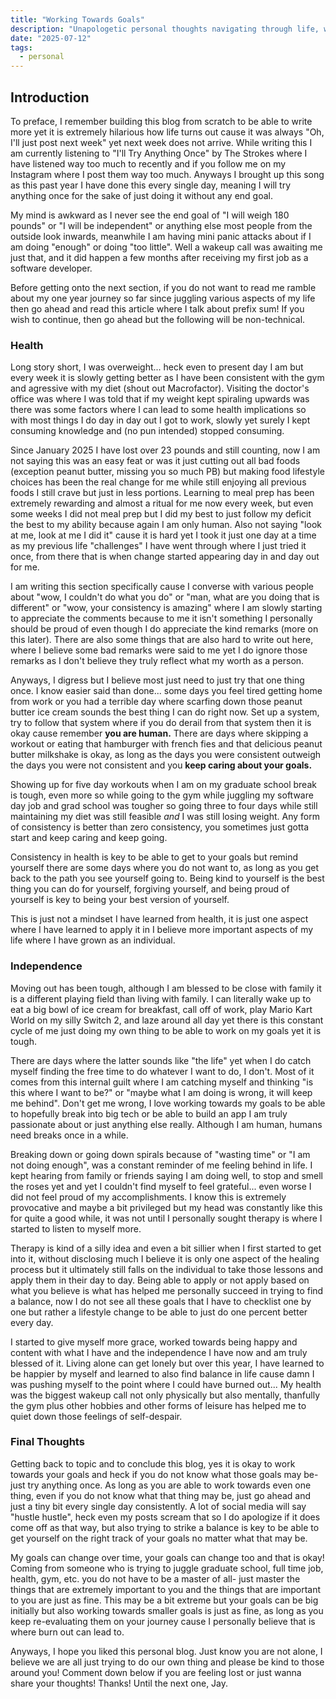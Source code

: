 ```yaml
---
title: "Working Towards Goals"
description: "Unapologetic personal thoughts navigating through life, working towards goals."
date: "2025-07-12"
tags:
  - personal
---
```


## Introduction

To preface, I remember building this blog from scratch to be able to write more yet it is extremely hilarious 
how life turns out cause it was always "Oh, I'll just post next week" yet next week does not arrive.
While writing this I am currently listening to <Link href="https://www.youtube.com/watch?v=pjmaj-wtAPs&list=RDpjmaj-wtAPs&start_radio=1" external>"I'll Try Anything Once"</Link>
by The Strokes where I have listened way too much to recently and if you follow me on my <Link href="https://www.instagram.com/jay.develops/" external>Instagram</Link> where I post them way too much.
Anyways I brought up this song as this past year I have done this every single day, meaning I will try anything once for the sake of just doing it without any end goal.

My mind is awkward as I never see the end goal of "I will weigh 180 pounds" or "I will be independent" or anything else most people from the outside look inwards,
meanwhile I am having mini panic attacks about if I am doing "enough" or doing "too little". Well a wakeup call was awaiting me just that, and it did happen a few months 
after receiving my first job as a software developer.

Before getting onto the next section, if you do not want to read me ramble about my one year journey so far since juggling various aspects of my life
then go ahead and read this article where I talk about <Link href="/blog/prefix-sum">prefix sum!</Link> If you wish to continue, then go ahead but the following will be non-technical.

### Health

Long story short, I was overweight... heck even to present day I am but every week it is slowly getting better as I have been consistent 
with the gym and agressive with my diet (shout out <Link href="https://macrofactorapp.com/" external>Macrofactor</Link>). 
Visiting the doctor's office was where I was told that if my weight kept spiraling upwards was there was some factors where I can lead to 
some health implications so with most things I do day in day out I got to work, slowly yet surely I kept consuming knowledge 
and (no pun intended) stopped consuming.

Since January 2025 I have lost over 23 pounds and still counting, now I am not saying this was an easy feat or was it just cutting out all 
bad foods (exception peanut butter, missing you so much PB) but making food lifestyle choices has been the real change for me while still enjoying 
all previous foods I still crave but just in less portions. Learning to meal prep has been extremely rewarding and almost a ritual for me now every week,
but even some weeks I did not meal prep but I did my best to just follow my deficit the best to my ability because again I am only human.
Also not saying "look at me, look at me I did it" cause it is hard yet I took it just one day at a time as my previous life "challenges" 
I have went through where I just tried it once, from there that is when change started appearing day in and day out for me.

I am writing this section specifically cause I converse with various people about "wow, I couldn't do what you do" or "man, what are you doing that is different"
or "wow, your consistency is amazing" where I am slowly starting to appreciate the comments because to me it isn't something I personally should be proud of even though
I do appreciate the kind remarks (more on this later). There are also some things that are also hard to write out here, where I believe some bad remarks were said to me 
yet I do ignore those remarks as I don't believe they truly reflect what my worth as a person.

Anyways, I digress but I believe most just need to just try that one thing once. I know easier said than done... some days you feel tired
getting home from work or you had a terrible day where scarfing down those peanut butter ice cream sounds the best thing I can do right now.
Set up a system, try to follow that system where if you do derail from that system then it is okay cause remember **you are human.**
There are days where skipping a workout or eating that hamburger with french fies and that delicious peanut butter milkshake is okay,
as long as the days you were consistent outweigh the days you were not consistent and you **keep caring about your goals.**

Showing up for five day workouts when I am on my graduate school break is tough, even more so while going to the gym while juggling my
software day job and grad school was tougher so going three to four days while still maintaining my diet was still feasible *and* I was 
still losing weight. Any form of consistency is better than zero consistency, you sometimes just gotta start and keep caring and keep going.

Consistency in health is key to be able to get to your goals but remind yourself there are some days where you do not want to,
as long as you get back to the path you see yourself going to. Being kind to yourself is the best thing you can do for yourself,
forgiving yourself, and being proud of yourself is key to being your best version of yourself. 


This is just not a mindset I have learned from health, it is just one aspect where I have learned to apply it in I believe more important aspects of my life where I have grown as an individual.

### Independence
Moving out has been tough, although I am blessed to be close with family it is a different playing field than living with family.
I can literally wake up to eat a big bowl of ice cream for breakfast, call off of work, play Mario Kart World on my silly Switch 2, 
and laze around all day yet there is this constant cycle of me just doing my own thing to be able to work on my goals yet it is tough.

There are days where the latter sounds like "the life" yet when I do catch myself finding the free time to do whatever I want to do, I don't.
Most of it comes from this internal guilt where I am catching myself and thinking "is this where I want to be?" or "maybe what I am doing is wrong, it will keep me behind".
Don't get me wrong, I love working towards my goals to be able to hopefully break into big tech or be able to build an app I am truly passionate about or just anything else really.
Although I am human, humans need breaks once in a while.

Breaking down or going down spirals because of "wasting time" or "I am not doing enough", was a constant reminder of me feeling behind in life.
I kept hearing from family or friends saying I am doing well, to stop and smell the roses yet and yet I couldn't find myself to feel grateful...
even worse I did not feel proud of my accomplishments. I know this is extremely provocative and maybe a bit privileged but my head was constantly 
like this for quite a good while, it was not until I personally sought therapy is where I started to listen to myself more.

Therapy is kind of a silly idea and even a bit sillier when I first started to get into it, without disclosing much I believe it is only one 
aspect of the healing process but it ultimately still falls on the individual to take those lessons and apply them in their day to day. 
Being able to apply or not apply based on what you believe is what has helped me personally succeed in trying to find a balance,
now I do not see all these goals that I have to checklist one by one but rather a lifestyle change to be able to just do one percent better every day.

I started to give myself more grace, worked towards being happy and content with what I have and the independence I have now and am truly blessed of it.
Living alone can get lonely but over this year, I have learned to be happier by myself and learned to also find balance in life cause damn I was pushing
myself to the point where I could have burned out... My health was the biggest wakeup call not only physically but also mentally, thanfully the gym plus 
other hobbies and other forms of leisure has helped me to quiet down those feelings of self-despair.


### Final Thoughts
Getting back to topic and to conclude this blog, yes it is okay to work towards your goals and heck if you do not know what those goals may be-
just try anything once. As long as you are able to work towards even one thing, even if you do not know what that thing may be, just go ahead and just 
a tiny bit every single day consistently. A lot of social media will say "hustle hustle", heck even my posts scream that so I do apologize if it does come off as that way,
but also trying to strike a balance is key to be able to get yourself on the right track of your goals no matter what that may be.

My goals can change over time, your goals can change too and that is okay! Coming from someone who is trying to juggle graduate school, full time job,
health, gym, etc. you do not have to be a master of all- just master the things that are extremely important to you and the things that are important 
to you are just as fine. This may be a bit extreme but your goals can be big initially but also working towards smaller goals is just as fine, as long
as you keep re-evaluating them on your journey cause I personally believe that is where burn out can lead to. 

Anyways, I hope you liked this personal blog. Just know you are not alone, I believe we are all just trying to do our own thing and please be kind to 
those around you! Comment down below if you are feeling lost or just wanna share your thoughts!
Thanks! Until the next one, Jay.
